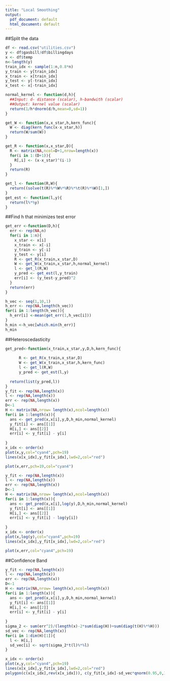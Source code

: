 ---
title: "Local Smoothing"
output:
  pdf_document: default
  html_document: default
---

##Split the data
```{r}
df <- read.csv("utilities.csv")
y <- df$gasbill/df$billingdays
x <- df$temp
n<-length(y)
train_idx <- sample(1:n,0.8*n)
y_train <- y[train_idx]
x_train <- x[train_idx]
y_test <- y[-train_idx]
x_test <- x[-train_idx]

```


```{r}
normal_kernel <- function(d,h){
  ##Input: d- distance (scalar), h-bandwith (scalar)
  ##Output: kernel value (scalar)
  return(1/h*dnorm(d/h,mean=0,sd=1))
}

get_W <- function(x,x_star,h,kern_func){
  W <- diag(kern_func(x-x_star,h))
  return(W/sum(W))
}

get_R <- function(x,x_star,D){
  R <- matrix(NA,ncol=D+1,nrow=length(x))
  for(i in 1:(D+1)){
    R[,i] <- (x-x_star)^(i-1)
  }
  return(R)
}

get_l <- function(R,W){
  return((solve(t(R)%*%W%*%R)%*%t(R)%*%W)[1,])
}
get_est <- function(l,y){
  return(l%*%y)
}
```


##Find h that minimizes test error
```{r}
get_err <-function(D,h){
  err <- rep(NA,n)
  for(i in 1:n){
    x_star <- x[i]
    x_train <- x[-i]
    y_train <- y[-i]
    y_test <- y[i]
    R <- get_R(x_train,x_star,D)
    W <- get_W(x_train,x_star,h,normal_kernel)
    l <- get_l(R,W)
    y_pred <- get_est(l,y_train)
    err[i] <- (y_test-y_pred)^2
  }
  return(err)
}

h_vec <- seq(1,10,1)
h_err <- rep(NA,length(h_vec))
for(i in 1:length(h_vec)){
  h_err[i] <-mean(get_err(1,h_vec[i]))
}
h_min <-h_vec[which.min(h_err)]
h_min
```

##Heteroscedasticity

```{r}
get_pred<-function(x_train,x_star,y,D,h,kern_func){
  
      R <- get_R(x_train,x_star,D)
      W <- get_W(x_train,x_star,h,kern_func)
      l <- get_l(R,W)
      y_pred <- get_est(l,y)
  
  return(list(y_pred,l))
}
y_fit <- rep(NA,length(x))
l <- rep(NA,length(x))
err <- rep(NA,length(x))
D<-1
H <- matrix(NA,nrow= length(x),ncol=length(x))
for(i in 1:length(x)){
  ans <- get_pred(x,x[i],y,D,h_min,normal_kernel)
  y_fit[i] <- ans[[1]]
  H[i,] <- ans[[2]]
  err[i] <- y_fit[i] - y[i]
  
}
x_idx <- order(x)
plot(x,y,col="cyan4",pch=19)
lines(x[x_idx],y_fit[x_idx],lwd=2,col="red")
```


```{r}
plot(x,err,pch=19,col="cyan4")
```

```{r}

y_fit <- rep(NA,length(x))
l <- rep(NA,length(x))
err <- rep(NA,length(x))
D<-1
H <- matrix(NA,nrow= length(x),ncol=length(x))
for(i in 1:length(x)){
  ans <- get_pred(x,x[i],log(y),D,h_min,normal_kernel)
  y_fit[i] <- ans[[1]]
  H[i,] <- ans[[2]]
  err[i] <- y_fit[i] - log(y[i])
  
}
x_idx <- order(x)
plot(x,log(y),col="cyan4",pch=19)
lines(x[x_idx],y_fit[x_idx],lwd=2,col="red")

```


```{r}
plot(x,err,col="cyan4",pch=19)
```


##Confidence Band
```{r}


y_fit <- rep(NA,length(x))
l <- rep(NA,length(x))
err <- rep(NA,length(x))
D<-1
H <- matrix(NA,nrow= length(x),ncol=length(x))
for(i in 1:length(x)){
  ans <- get_pred(x,x[i],y,D,h_min,normal_kernel)
  y_fit[i] <- ans[[1]]
  H[i,] <- ans[[2]]
  err[i] <- y_fit[i] - y[i]
  
}
sigma_2 <- sum(err^2)/(length(x)-2*sum(diag(H))+sum(diag(t(H)%*%H)))
sd_vec <- rep(NA,length(x))
for(i in 1:dim(H)[1]){
  l <- H[i,]
  sd_vec[i] <- sqrt(sigma_2*t(l)%*%l)
}

x_idx <- order(x)
plot(x,y,col="cyan4",pch=19)
lines(x[x_idx],y_fit[x_idx],lwd=2,col="red")
polygon(c(x[x_idx],rev(x[x_idx])), c(y_fit[x_idx]-sd_vec*qnorm(0.95,0,1), rev(y_fit[x_idx])+sd_vec*qnorm(0.95,0,1)), border=NA, col =rgb(1, 0, 0,0.1) )

```










